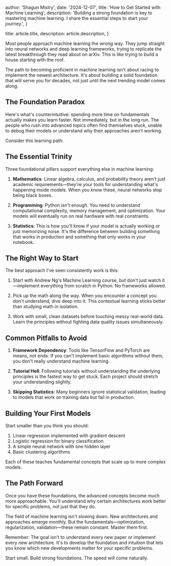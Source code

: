 

  author: 'Shagun Mistry',
  date: '2024-12-07',
  title: 'How to Get Started with Machine Learning',
  description:
    'Building a strong foundation is key to mastering machine learning. I share the essential steps to start your journey.',
}

  title: article.title,
  description: article.description,
}


Most people approach machine learning the wrong way. They jump straight into neural networks and deep learning frameworks, trying to replicate the latest breakthrough they read about on arXiv. This is like trying to build a house starting with the roof.

The path to becoming proficient in machine learning isn't about racing to implement the newest architecture. It's about building a solid foundation that will serve you for decades, not just until the next trending model comes along.


## The Foundation Paradox

Here's what's counterintuitive: spending more time on fundamentals actually makes you learn faster. Not immediately, but in the long run. The people who rush into advanced topics often find themselves stuck, unable to debug their models or understand why their approaches aren't working.

Consider this learning path:

<MLLearningPath />

## The Essential Trinity

Three foundational pillars support everything else in machine learning:

1. **Mathematics**: Linear algebra, calculus, and probability theory aren't just academic requirements—they're your tools for understanding what's happening inside models. When you know these, neural networks stop being black boxes.

2. **Programming**: Python isn't enough. You need to understand computational complexity, memory management, and optimization. Your models will eventually run on real hardware with real constraints.

3. **Statistics**: This is how you'll know if your model is actually working or just memorizing noise. It's the difference between building something that works in production and something that only works in your notebook.

## The Right Way to Start

The best approach I've seen consistently work is this:

1. Start with Andrew Ng's Machine Learning course, but don't just watch it—implement everything from scratch in Python. No frameworks allowed.

2. Pick up the math along the way. When you encounter a concept you don't understand, dive deep into it. This contextual learning sticks better than studying math in isolation.

3. Work with small, clean datasets before touching messy real-world data. Learn the principles without fighting data quality issues simultaneously.

## Common Pitfalls to Avoid

1. **Framework Dependency**: Tools like TensorFlow and PyTorch are means, not ends. If you can't implement basic algorithms without them, you don't really understand machine learning.

2. **Tutorial Hell**: Following tutorials without understanding the underlying principles is the fastest way to get stuck. Each project should stretch your understanding slightly.

3. **Skipping Statistics**: Many beginners ignore statistical validation, leading to models that work on training data but fail in production.

## Building Your First Models

Start smaller than you think you should:

1. Linear regression implemented with gradient descent
2. Logistic regression for binary classification
3. A simple neural network with one hidden layer
4. Basic clustering algorithms

Each of these teaches fundamental concepts that scale up to more complex models.

## The Path Forward

Once you have these foundations, the advanced concepts become much more approachable. You'll understand why certain architectures work better for specific problems, not just that they do.

The field of machine learning isn't slowing down. New architectures and approaches emerge monthly. But the fundamentals—optimization, regularization, validation—these remain constant. Master them first.

Remember: The goal isn't to understand every new paper or implement every new architecture. It's to develop the foundation and intuition that lets you know which new developments matter for your specific problems.

Start small. Build strong foundations. The speed will come naturally.